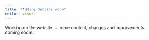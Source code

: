 ```yaml
---
title: "Adding Details soon"
editor: visual
---
```


Working on the website..... more content, changes and improvements coming soon!..
